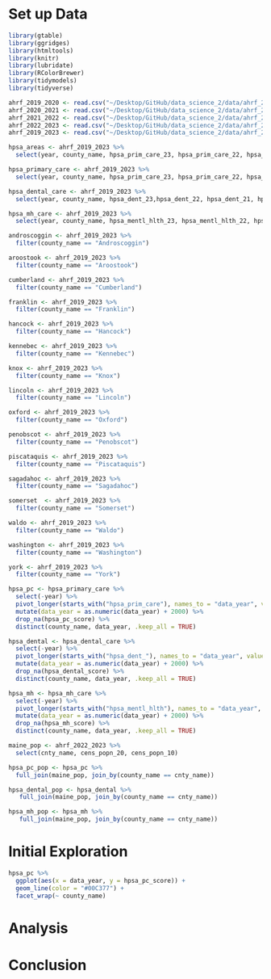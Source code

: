 

# Set up Data

```r
library(gtable)
library(ggridges)
library(htmltools)
library(knitr)
library(lubridate)
library(RColorBrewer)
library(tidymodels)
library(tidyverse)
```

```r
ahrf_2019_2020 <- read.csv("~/Desktop/GitHub/data_science_2/data/ahrf_2019_2020_maine.csv")
ahrf_2020_2021 <- read.csv("~/Desktop/GitHub/data_science_2/data/ahrf_2020_2021_maine.csv")
ahrf_2021_2022 <- read.csv("~/Desktop/GitHub/data_science_2/data/ahrf_2021_2022_maine.csv")
ahrf_2022_2023 <- read.csv("~/Desktop/GitHub/data_science_2/data/ahrf_2022_2023_maine.csv")
ahrf_2019_2023 <- read.csv("~/Desktop/GitHub/data_science_2/data/ahrf_2019_2023.csv")
```


```r
hpsa_areas <- ahrf_2019_2023 %>% 
  select(year, county_name, hpsa_prim_care_23, hpsa_prim_care_22, hpsa_prim_care_21, hpsa_prim_care_20, hpsa_prim_care_19, hpsa_prim_care_18, hpsa_prim_care_17, hpsa_prim_care_16, hpsa_prim_care_15, hpsa_prim_care_10, hpsa_dent_23,hpsa_dent_22, hpsa_dent_21, hpsa_dent_20, hpsa_dent_19, hpsa_dent_18, hpsa_dent_17, hpsa_dent_16, hpsa_dent_15, hpsa_dent_10, hpsa_mentl_hlth_23, hpsa_mentl_hlth_22, hpsa_mentl_hlth_21, hpsa_mentl_hlth_20, hpsa_mentl_hlth_19, hpsa_mentl_hlth_18, hpsa_mentl_hlth_17, hpsa_mentl_hlth_16, hpsa_mentl_hlth_15, hpsa_mentl_hlth_10)

hpsa_primary_care <- ahrf_2019_2023 %>% 
  select(year, county_name, hpsa_prim_care_23, hpsa_prim_care_22, hpsa_prim_care_21, hpsa_prim_care_20, hpsa_prim_care_19, hpsa_prim_care_18, hpsa_prim_care_17, hpsa_prim_care_16, hpsa_prim_care_15, hpsa_prim_care_10)

hpsa_dental_care <- ahrf_2019_2023 %>% 
  select(year, county_name, hpsa_dent_23,hpsa_dent_22, hpsa_dent_21, hpsa_dent_20, hpsa_dent_19, hpsa_dent_18, hpsa_dent_17, hpsa_dent_16, hpsa_dent_15, hpsa_dent_10)

hpsa_mh_care <- ahrf_2019_2023 %>% 
  select(year, county_name, hpsa_mentl_hlth_23, hpsa_mentl_hlth_22, hpsa_mentl_hlth_21, hpsa_mentl_hlth_20, hpsa_mentl_hlth_19, hpsa_mentl_hlth_18, hpsa_mentl_hlth_17, hpsa_mentl_hlth_16, hpsa_mentl_hlth_15, hpsa_mentl_hlth_10)

androscoggin <- ahrf_2019_2023 %>% 
  filter(county_name == "Androscoggin")

aroostook <- ahrf_2019_2023 %>% 
  filter(county_name == "Aroostook")

cumberland <- ahrf_2019_2023 %>% 
  filter(county_name == "Cumberland")

franklin <- ahrf_2019_2023 %>% 
  filter(county_name == "Franklin")

hancock <- ahrf_2019_2023 %>% 
  filter(county_name == "Hancock")

kennebec <- ahrf_2019_2023 %>% 
  filter(county_name == "Kennebec")

knox <- ahrf_2019_2023 %>% 
  filter(county_name == "Knox")

lincoln <- ahrf_2019_2023 %>% 
  filter(county_name == "Lincoln")

oxford <- ahrf_2019_2023 %>% 
  filter(county_name == "Oxford")

penobscot <- ahrf_2019_2023 %>% 
  filter(county_name == "Penobscot")

piscataquis <- ahrf_2019_2023 %>% 
  filter(county_name == "Piscataquis")

sagadahoc <- ahrf_2019_2023 %>% 
  filter(county_name == "Sagadahoc")

somerset  <- ahrf_2019_2023 %>% 
  filter(county_name == "Somerset")

waldo <- ahrf_2019_2023 %>% 
  filter(county_name == "Waldo")

washington <- ahrf_2019_2023 %>% 
  filter(county_name == "Washington")

york <- ahrf_2019_2023 %>% 
  filter(county_name == "York")
```

```r
hpsa_pc <- hpsa_primary_care %>%
  select(-year) %>%
  pivot_longer(starts_with("hpsa_prim_care"), names_to = "data_year", values_to = "hpsa_pc_score", names_prefix = "hpsa_prim_care_") %>% 
  mutate(data_year = as.numeric(data_year) + 2000) %>% 
  drop_na(hpsa_pc_score) %>% 
  distinct(county_name, data_year, .keep_all = TRUE)

hpsa_dental <- hpsa_dental_care %>% 
  select(-year) %>% 
  pivot_longer(starts_with("hpsa_dent_"), names_to = "data_year", values_to = "hpsa_dental_score", names_prefix = "hpsa_dent_") %>% 
  mutate(data_year = as.numeric(data_year) + 2000) %>% 
  drop_na(hpsa_dental_score) %>% 
  distinct(county_name, data_year, .keep_all = TRUE)

hpsa_mh <- hpsa_mh_care %>% 
  select(-year) %>% 
  pivot_longer(starts_with("hpsa_mentl_hlth"), names_to = "data_year", values_to = "hpsa_mh_score", names_prefix = "hpsa_mentl_hlth_") %>% 
  mutate(data_year = as.numeric(data_year) + 2000) %>% 
  drop_na(hpsa_mh_score) %>% 
  distinct(county_name, data_year, .keep_all = TRUE)
```

```r
maine_pop <- ahrf_2022_2023 %>% 
  select(cnty_name, cens_popn_20, cens_popn_10)
```

```r
hpsa_pc_pop <- hpsa_pc %>% 
  full_join(maine_pop, join_by(county_name == cnty_name))

hpsa_dental_pop <- hpsa_dental %>% 
   full_join(maine_pop, join_by(county_name == cnty_name))

hpsa_mh_pop <- hpsa_mh %>% 
   full_join(maine_pop, join_by(county_name == cnty_name))
```


# Initial Exploration

```r
hpsa_pc %>% 
  ggplot(aes(x = data_year, y = hpsa_pc_score)) +
  geom_line(color = "#00C377") +
  facet_wrap(~ county_name)
```


# Analysis

# Conclusion